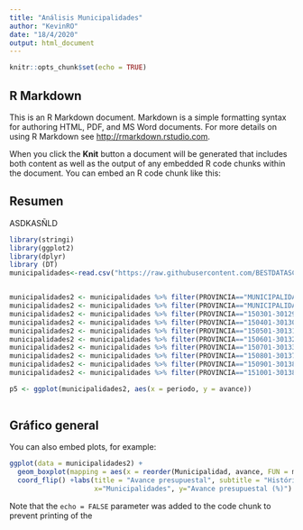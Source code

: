 ```yaml
---
title: "Análisis Municipalidades"
author: "KevinRO"
date: "18/4/2020"
output: html_document
---
```


```r
knitr::opts_chunk$set(echo = TRUE)
```

## R Markdown

This is an R Markdown document. Markdown is a simple formatting syntax for authoring HTML, PDF, and MS Word documents. For more details on using R Markdown see <http://rmarkdown.rstudio.com>.

When you click the **Knit** button a document will be generated that includes both content as well as the output of any embedded R code chunks within the document. You can embed an R code chunk like this:

## Resumen

ASDKASÑLD

```r
library(stringi)
library(ggplot2)
library(dplyr)
library (DT)
municipalidades<-read.csv("https://raw.githubusercontent.com/BESTDATASCIENCE/manos-a-la-data/master/data/2020/2020-03-04/municipalidades.csv")


municipalidades2 <- municipalidades %>% filter(PROVINCIA=="MUNICIPALIDAD METROPOLITANA DE LIMA")
municipalidades2 <- municipalidades %>% filter(PROVINCIA=="MUNICIPALIDAD PROVINCIAL DE BARRANCA")
municipalidades2 <- municipalidades %>% filter(PROVINCIA=="150301-301299: MUNICIPALIDAD PROVINCIAL DE CAJATAMBO")
municipalidades2 <- municipalidades %>% filter(PROVINCIA=="150401-301304: MUNICIPALIDAD PROVINCIAL DE CANTA")
municipalidades2 <- municipalidades %>% filter(PROVINCIA=="150501-301311: MUNICIPALIDAD PROVINCIAL DE CAÑETE - SAN VICENTE DE CAÑETE")
municipalidades2 <- municipalidades %>% filter(PROVINCIA=="150601-301327: MUNICIPALIDAD PROVINCIAL DE HUARAL")
municipalidades2 <- municipalidades %>% filter(PROVINCIA=="150701-301339: MUNICIPALIDAD PROVINCIAL DE HUAROCHIRI - MATUCANA")
municipalidades2 <- municipalidades %>% filter(PROVINCIA=="150801-301371: MUNICIPALIDAD PROVINCIAL DE HUAURA")
municipalidades2 <- municipalidades %>% filter(PROVINCIA=="150901-301383: MUNICIPALIDAD PROVINCIAL DE OYON")
municipalidades2 <- municipalidades %>% filter(PROVINCIA=="151001-301389: MUNICIPALIDAD PROVINCIAL DE YAUYOS")

p5 <- ggplot(municipalidades2, aes(x = periodo, y = avance))
  
```

## Gráfico general

You can also embed plots, for example:

```r
ggplot(data = municipalidades2) +
  geom_boxplot(mapping = aes(x = reorder(Municipalidad, avance, FUN = median), y = avance)) +
  coord_flip() +labs(title = "Avance presupuestal", subtitle = "Histórico 2007-2019",caption = "Fuente: Consulta Amigable",
                     x="Municipalidades", y="Avance presupuestal (%)")


```

Note that the `echo = FALSE` parameter was added to the code chunk to prevent printing of the


